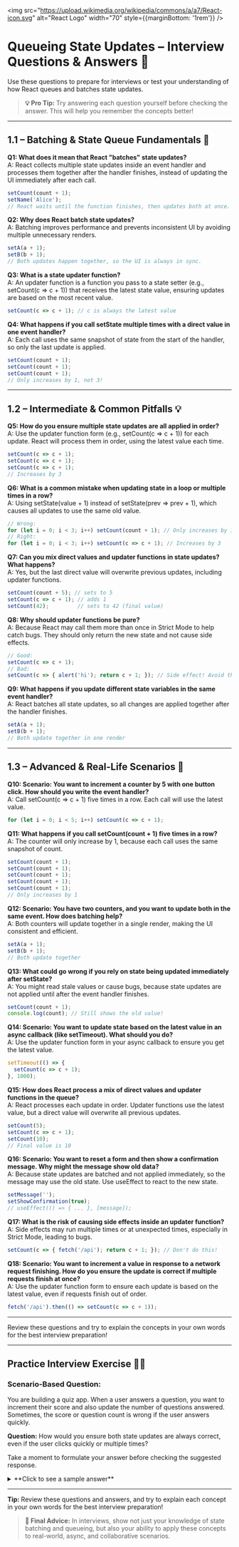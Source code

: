 
<img src="https://upload.wikimedia.org/wikipedia/commons/a/a7/React-icon.svg" alt="React Logo" width="70" style={{marginBottom: '1rem'}} />

# Queueing State Updates – Interview Questions & Answers 🎯

Use these questions to prepare for interviews or test your understanding of how React queues and batches state updates.

> **💡 Pro Tip:** Try answering each question yourself before checking the answer. This will help you remember the concepts better!

---

## 1.1 – Batching & State Queue Fundamentals 🌱

<div style={{ background: 'rgba(0, 100, 200, 0.10)', padding: '15px', borderRadius: '5px', marginBottom: '20px', border: '1px solid rgba(0, 100, 200, 0.15)', color: 'inherit' }}>

**Q1: What does it mean that React "batches" state updates?**  
A: React collects multiple state updates inside an event handler and processes them together after the handler finishes, instead of updating the UI immediately after each call.

```jsx
setCount(count + 1);
setName('Alice');
// React waits until the function finishes, then updates both at once.
```

**Q2: Why does React batch state updates?**  
A: Batching improves performance and prevents inconsistent UI by avoiding multiple unnecessary renders.

```jsx
setA(a + 1);
setB(b + 1);
// Both updates happen together, so the UI is always in sync.
```

**Q3: What is a state updater function?**  
A: An updater function is a function you pass to a state setter (e.g., setCount(c => c + 1)) that receives the latest state value, ensuring updates are based on the most recent value.

```jsx
setCount(c => c + 1); // c is always the latest value
```

**Q4: What happens if you call setState multiple times with a direct value in one event handler?**  
A: Each call uses the same snapshot of state from the start of the handler, so only the last update is applied.

```jsx
setCount(count + 1);
setCount(count + 1);
setCount(count + 1);
// Only increases by 1, not 3!
```

</div>

---

## 1.2 – Intermediate & Common Pitfalls 💡

<div style={{ background: 'rgba(230, 150, 70, 0.10)', padding: '15px', borderRadius: '5px', marginBottom: '20px', border: '1px solid rgba(230, 150, 70, 0.15)', color: 'inherit' }}>

**Q5: How do you ensure multiple state updates are all applied in order?**  
A: Use the updater function form (e.g., setCount(c => c + 1)) for each update. React will process them in order, using the latest value each time.

```jsx
setCount(c => c + 1);
setCount(c => c + 1);
setCount(c => c + 1);
// Increases by 3
```

**Q6: What is a common mistake when updating state in a loop or multiple times in a row?**  
A: Using setState(value + 1) instead of setState(prev => prev + 1), which causes all updates to use the same old value.

```jsx
// Wrong:
for (let i = 0; i < 3; i++) setCount(count + 1); // Only increases by 1
// Right:
for (let i = 0; i < 3; i++) setCount(c => c + 1); // Increases by 3
```

**Q7: Can you mix direct values and updater functions in state updates? What happens?**  
A: Yes, but the last direct value will overwrite previous updates, including updater functions.

```jsx
setCount(count + 5); // sets to 5
setCount(c => c + 1); // adds 1
setCount(42);         // sets to 42 (final value)
```

**Q8: Why should updater functions be pure?**  
A: Because React may call them more than once in Strict Mode to help catch bugs. They should only return the new state and not cause side effects.

```jsx
// Good:
setCount(c => c + 1);
// Bad:
setCount(c => { alert('hi'); return c + 1; }); // Side effect! Avoid this.
```

**Q9: What happens if you update different state variables in the same event handler?**  
A: React batches all state updates, so all changes are applied together after the handler finishes.

```jsx
setA(a + 1);
setB(b + 1);
// Both update together in one render
```

</div>

---

## 1.3 – Advanced & Real-Life Scenarios 🧠

<div style={{ background: 'rgba(220, 50, 50, 0.10)', padding: '15px', borderRadius: '5px', marginBottom: '20px', border: '1px solid rgba(220, 50, 50, 0.15)', color: 'inherit' }}>

**Q10: Scenario: You want to increment a counter by 5 with one button click. How should you write the event handler?**  
A: Call setCount(c => c + 1) five times in a row. Each call will use the latest value.

```jsx
for (let i = 0; i < 5; i++) setCount(c => c + 1);
```

**Q11: What happens if you call setCount(count + 1) five times in a row?**  
A: The counter will only increase by 1, because each call uses the same snapshot of count.

```jsx
setCount(count + 1);
setCount(count + 1);
setCount(count + 1);
setCount(count + 1);
setCount(count + 1);
// Only increases by 1
```

**Q12: Scenario: You have two counters, and you want to update both in the same event. How does batching help?**  
A: Both counters will update together in a single render, making the UI consistent and efficient.

```jsx
setA(a + 1);
setB(b + 1);
// Both update together
```

**Q13: What could go wrong if you rely on state being updated immediately after setState?**  
A: You might read stale values or cause bugs, because state updates are not applied until after the event handler finishes.

```jsx
setCount(count + 1);
console.log(count); // Still shows the old value!
```

**Q14: Scenario: You want to update state based on the latest value in an async callback (like setTimeout). What should you do?**  
A: Use the updater function form in your async callback to ensure you get the latest value.

```jsx
setTimeout(() => {
  setCount(c => c + 1);
}, 1000);
```

**Q15: How does React process a mix of direct values and updater functions in the queue?**  
A: React processes each update in order. Updater functions use the latest value, but a direct value will overwrite all previous updates.

```jsx
setCount(5);
setCount(c => c + 1);
setCount(10);
// Final value is 10
```

**Q16: Scenario: You want to reset a form and then show a confirmation message. Why might the message show old data?**  
A: Because state updates are batched and not applied immediately, so the message may use the old state. Use useEffect to react to the new state.

```jsx
setMessage('');
setShowConfirmation(true);
// useEffect(() => { ... }, [message]);
```

**Q17: What is the risk of causing side effects inside an updater function?**  
A: Side effects may run multiple times or at unexpected times, especially in Strict Mode, leading to bugs.

```jsx
setCount(c => { fetch('/api'); return c + 1; }); // Don't do this!
```

**Q18: Scenario: You want to increment a value in response to a network request finishing. How do you ensure the update is correct if multiple requests finish at once?**  
A: Use the updater function form to ensure each update is based on the latest value, even if requests finish out of order.

```jsx
fetch('/api').then(() => setCount(c => c + 1));
```

</div>

---

<Callout type="info">Review these questions and try to explain the concepts in your own words for the best interview preparation!</Callout>

---

## Practice Interview Exercise 🏋️‍♂️

<div style={{ background: 'rgba(20, 120, 220, 0.10)', padding: '20px', borderRadius: '5px', marginBottom: '20px', border: '1px solid rgba(20, 120, 220, 0.15)', color: 'inherit' }}>

### Scenario-Based Question:

You are building a quiz app. When a user answers a question, you want to increment their score and also update the number of questions answered. Sometimes, the score or question count is wrong if the user answers quickly.

**Question:** How would you ensure both state updates are always correct, even if the user clicks quickly or multiple times?

Take a moment to formulate your answer before checking the suggested response.

<details>
<summary>**Click to see a sample answer**</summary>

**Sample Approach:**
- Use the updater function for both state updates:
```jsx
setScore(s => s + 1);
setQuestionsAnswered(q => q + 1);
```
- This ensures each update uses the latest value, even if updates are queued quickly.

</details>
</div>

---

**Tip:** Review these questions and answers, and try to explain each concept in your own words for the best interview preparation!

> **🚀 Final Advice:** In interviews, show not just your knowledge of state batching and queueing, but also your ability to apply these concepts to real-world, async, and collaborative scenarios.
